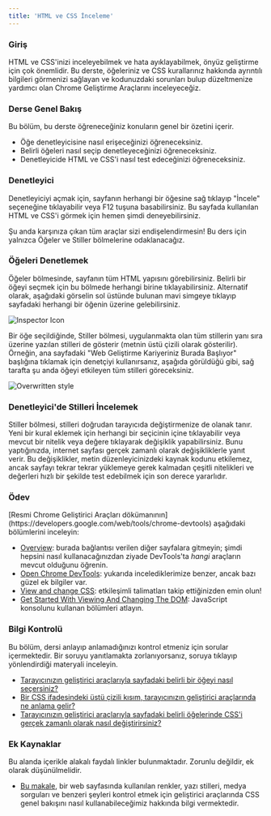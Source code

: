 ```yaml
---
title: 'HTML ve CSS İnceleme'
---
```


### Giriş

HTML ve CSS'inizi inceleyebilmek ve hata ayıklayabilmek, önyüz geliştirme için çok önemlidir. Bu derste, öğeleriniz ve CSS kurallarınız hakkında ayrıntılı bilgileri görmenizi sağlayan ve kodunuzdaki sorunları bulup düzeltmenize yardımcı olan Chrome Geliştirme Araçlarını inceleyeceğiz.

### Derse Genel Bakış

Bu bölüm, bu derste öğreneceğiniz konuların genel bir özetini içerir.

- Öğe denetleyicisine nasıl erişeceğinizi öğreneceksiniz.
- Belirli öğeleri nasıl seçip denetleyeceğinizi öğreneceksiniz.
- Denetleyicide HTML ve CSS'i nasıl test edeceğinizi öğreneceksiniz.

### Denetleyici

Denetleyiciyi açmak için, sayfanın herhangi bir öğesine sağ tıklayıp "İncele" seçeneğine tıklayabilir veya F12 tuşuna basabilirsiniz. Bu sayfada kullanılan HTML ve CSS'i görmek için hemen şimdi deneyebilirsiniz.

Şu anda karşınıza çıkan tüm araçlar sizi endişelendirmesin! Bu ders için yalnızca Öğeler ve Stiller bölmelerine odaklanacağız.

### Öğeleri Denetlemek

Öğeler bölmesinde, sayfanın tüm HTML yapısını görebilirsiniz. Belirli bir öğeyi seçmek için bu bölmede herhangi birine tıklayabilirsiniz. Alternatif olarak, aşağıdaki görselin sol üstünde bulunan mavi simgeye tıklayıp sayfadaki herhangi bir öğenin üzerine gelebilirsiniz.

![Inspector Icon](https://cdn.statically.io/gh/TheOdinProject/curriculum/594984d7c9f9e744577f19ea475b3864e8cc7c91/html_css/v2/foundations/inspecting-html-and-css/imgs/01.png)

<span id="strikethrough">
  Bir öğe seçildiğinde, Stiller bölmesi, uygulanmakta olan tüm stillerin yanı
  sıra üzerine yazılan stilleri de gösterir (metnin üstü çizili olarak
  gösterilir).
</span>
Örneğin, ana sayfadaki "Web Geliştirme Kariyeriniz Burada Başlıyor" başlığına
tıklamak için denetçiyi kullanırsanız, aşağıda görüldüğü gibi, sağ tarafta şu anda
öğeyi etkileyen tüm stilleri göreceksiniz.

![Overwritten style](https://cdn.statically.io/gh/TheOdinProject/curriculum/f8fd38fc62578d8e8368f5303126215a492847f0/foundations/html_css/inspecting-html-and-css/imgs/03.png)

### Denetleyici'de Stilleri İncelemek

Stiller bölmesi, stilleri doğrudan tarayıcıda değiştirmenize de olanak tanır. Yeni bir kural eklemek için herhangi bir seçicinin içine tıklayabilir veya mevcut bir nitelik veya değere tıklayarak değişiklik yapabilirsiniz. Bunu yaptığınızda, internet sayfası gerçek zamanlı olarak değişikliklerle yanıt verir. Bu değişiklikler, metin düzenleyicinizdeki kaynak kodunu etkilemez, ancak sayfayı tekrar tekrar yüklemeye gerek kalmadan çeşitli nitelikleri ve değerleri hızlı bir şekilde test edebilmek için son derece yararlıdır.

### Ödev

<div className="lesson-content__panel" markdown="1">
[Resmi Chrome Geliştirici Araçları dökümanının](https://developers.google.com/web/tools/chrome-devtools) aşağıdaki bölümlerini inceleyin:

- [Overview](https://developer.chrome.com/docs/devtools/overview/): burada bağlantısı verilen diğer sayfalara gitmeyin; şimdi hepsini nasıl kullanacağınızdan ziyade DevTools'ta _hangi_ araçların mevcut olduğunu öğrenin.
- [Open Chrome DevTools](https://developer.chrome.com/docs/devtools/open/): yukarıda incelediklerimize benzer, ancak bazı güzel ek bilgiler var.
- [View and change CSS](https://developer.chrome.com/docs/devtools/css): etkileşimli talimatları takip ettiğinizden emin olun!
- [Get Started With Viewing And Changing The DOM](https://developer.chrome.com/docs/devtools/dom/): JavaScript konsolunu kullanan bölümleri atlayın.
</div>

### Bilgi Kontrolü

Bu bölüm, dersi anlayıp anlamadığınızı kontrol etmeniz için sorular içermektedir. Bir soruyu yanıtlamakta zorlanıyorsanız, soruya tıklayıp yönlendirdiği materyali inceleyin.

- [Tarayıcınızın geliştirici araçlarıyla sayfadaki belirli bir öğeyi nasıl seçersiniz?](#inspecting-elements)
- [Bir CSS ifadesindeki üstü çizili kısım, tarayıcınızın geliştirici araçlarında ne anlama gelir?](#strikethrough)
- [Tarayıcınızın geliştirici araçlarıyla sayfadaki belirli öğelerinde CSS'i gerçek zamanlı olarak nasıl değiştirirsiniz?](#testing-styles-in-the-inspector)

### Ek Kaynaklar

Bu alanda içerikle alakalı faydalı linkler bulunmaktadır. Zorunlu değildir, ek olarak düşünülmelidir.

- [Bu makale](https://www.freecodecamp.org/news/how-to-use-css-overview-in-chrome-developer-tools/), bir web sayfasında kullanılan renkler, yazı stilleri, medya sorguları ve benzeri şeyleri kontrol etmek için geliştirici araçlarında CSS genel bakışını nasıl kullanabileceğimiz hakkında bilgi vermektedir.
